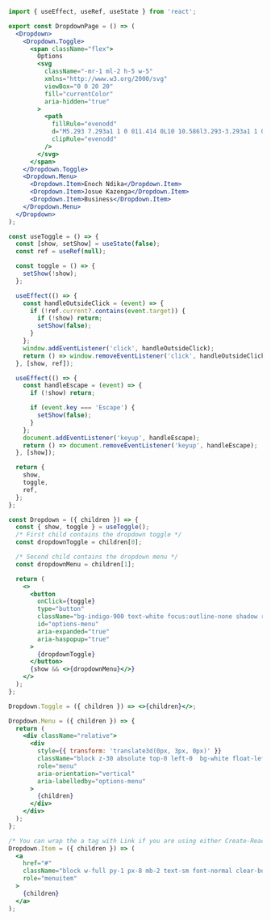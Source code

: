 ```jsx
import { useEffect, useRef, useState } from 'react';

export const DropdownPage = () => (
  <Dropdown>
    <Dropdown.Toggle>
      <span className="flex">
        Options
        <svg
          className="-mr-1 ml-2 h-5 w-5"
          xmlns="http://www.w3.org/2000/svg"
          viewBox="0 0 20 20"
          fill="currentColor"
          aria-hidden="true"
        >
          <path
            fillRule="evenodd"
            d="M5.293 7.293a1 1 0 011.414 0L10 10.586l3.293-3.293a1 1 0 111.414 1.414l-4 4a1 1 0 01-1.414 0l-4-4a1 1 0 010-1.414z"
            clipRule="evenodd"
          />
        </svg>
      </span>
    </Dropdown.Toggle>
    <Dropdown.Menu>
      <Dropdown.Item>Enoch Ndika</Dropdown.Item>
      <Dropdown.Item>Josue Kazenga</Dropdown.Item>
      <Dropdown.Item>Business</Dropdown.Item>
    </Dropdown.Menu>
  </Dropdown>
);

const useToggle = () => {
  const [show, setShow] = useState(false);
  const ref = useRef(null);

  const toggle = () => {
    setShow(!show);
  };

  useEffect(() => {
    const handleOutsideClick = (event) => {
      if (!ref.current?.contains(event.target)) {
        if (!show) return;
        setShow(false);
      }
    };
    window.addEventListener('click', handleOutsideClick);
    return () => window.removeEventListener('click', handleOutsideClick);
  }, [show, ref]);

  useEffect(() => {
    const handleEscape = (event) => {
      if (!show) return;

      if (event.key === 'Escape') {
        setShow(false);
      }
    };
    document.addEventListener('keyup', handleEscape);
    return () => document.removeEventListener('keyup', handleEscape);
  }, [show]);

  return {
    show,
    toggle,
    ref,
  };
};

const Dropdown = ({ children }) => {
  const { show, toggle } = useToggle();
  /* First child contains the dropdown toggle */
  const dropdownToggle = children[0];

  /* Second child contains the dropdown menu */
  const dropdownMenu = children[1];

  return (
    <>
      <button
        onClick={toggle}
        type="button"
        className="bg-indigo-900 text-white focus:outline-none shadow rounded px-6 py-2 font-medium"
        id="options-menu"
        aria-expanded="true"
        aria-haspopup="true"
      >
        {dropdownToggle}
      </button>
      {show && <>{dropdownMenu}</>}
    </>
  );
};

Dropdown.Toggle = ({ children }) => <>{children}</>;

Dropdown.Menu = ({ children }) => {
  return (
    <div className="relative">
      <div
        style={{ transform: 'translate3d(0px, 3px, 0px)' }}
        className="block z-30 absolute top-0 left-0  bg-white float-left py-2 px-0 text-left border border-gray-300 rounded-sm mt-0.5 mb-0 mx-0 bg-clip-padding"
        role="menu"
        aria-orientation="vertical"
        aria-labelledby="options-menu"
      >
        {children}
      </div>
    </div>
  );
};

/* You can wrap the a tag with Link if you are using either Create-React-App, Next.js or Gatsby */
Dropdown.Item = ({ children }) => (
  <a
    href="#"
    className="block w-full py-1 px-8 mb-2 text-sm font-normal clear-both whitespace-nowrap border-0 hover:bg-gray-200 cursor-pointer"
    role="menuitem"
  >
    {children}
  </a>
);
```
